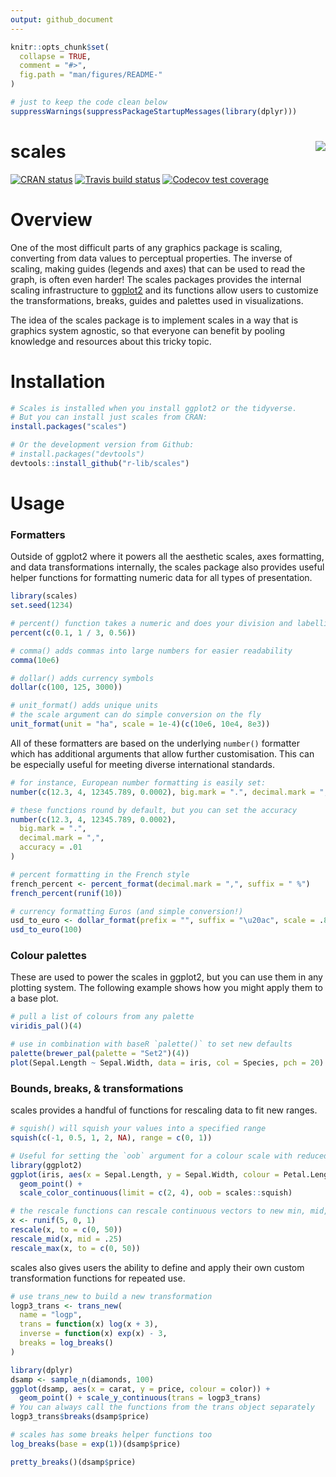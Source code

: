 ```yaml
---
output: github_document
---
```


<!-- README.md is generated from README.Rmd. Please edit that file -->

```r
knitr::opts_chunk$set(
  collapse = TRUE,
  comment = "#>",
  fig.path = "man/figures/README-"
)

# just to keep the code clean below
suppressWarnings(suppressPackageStartupMessages(library(dplyr)))
```

# scales <img src="man/figures/logo.png" align="right" />

<!-- badges: start -->
[![CRAN status](https://www.r-pkg.org/badges/version/scales)](https://CRAN.R-project.org/package=scales)
[![Travis build status](https://travis-ci.org/hadley/scales.svg?branch=master)](https://travis-ci.org/hadley/scales)
[![Codecov test coverage](https://codecov.io/gh/hadley/scales/branch/master/graph/badge.svg)](https://codecov.io/gh/hadley/scales?branch=master)
<!-- badges: end -->

# Overview

One of the most difficult parts of any graphics package is scaling, 
converting from data values to perceptual properties. The inverse of scaling,
making guides (legends and axes) that can be used to read the graph, is often 
even harder! The scales packages provides the internal scaling infrastructure to
[ggplot2](github.com/tidyverse/ggplot2) and its functions allow users to 
customize the transformations, breaks, guides and palettes used in visualizations.

The idea of the scales package is to implement scales in a way 
that is graphics system agnostic, so that everyone can benefit by pooling 
knowledge and resources about this tricky topic.

# Installation

```r
# Scales is installed when you install ggplot2 or the tidyverse.
# But you can install just scales from CRAN:
install.packages("scales")

# Or the development version from Github:
# install.packages("devtools")
devtools::install_github("r-lib/scales")
```
  
# Usage
### Formatters 

Outside of ggplot2 where it powers all the aesthetic scales, axes formatting, 
and data transformations internally, the scales package also provides useful helper 
functions for formatting numeric data for all types of presentation. 

```r
library(scales)
set.seed(1234)

# percent() function takes a numeric and does your division and labelling for you
percent(c(0.1, 1 / 3, 0.56))

# comma() adds commas into large numbers for easier readability
comma(10e6)

# dollar() adds currency symbols
dollar(c(100, 125, 3000))

# unit_format() adds unique units
# the scale argument can do simple conversion on the fly
unit_format(unit = "ha", scale = 1e-4)(c(10e6, 10e4, 8e3))
```

All of these formatters are based on the underlying `number()` formatter which has additional arguments that allow further customisation. This can be especially 
useful for meeting diverse international standards. 

```r
# for instance, European number formatting is easily set:
number(c(12.3, 4, 12345.789, 0.0002), big.mark = ".", decimal.mark = ",")

# these functions round by default, but you can set the accuracy
number(c(12.3, 4, 12345.789, 0.0002),
  big.mark = ".",
  decimal.mark = ",",
  accuracy = .01
)

# percent formatting in the French style
french_percent <- percent_format(decimal.mark = ",", suffix = " %")
french_percent(runif(10))

# currency formatting Euros (and simple conversion!)
usd_to_euro <- dollar_format(prefix = "", suffix = "\u20ac", scale = .85)
usd_to_euro(100)
```

### Colour palettes

These are used to power the scales in ggplot2, but you can use them in any plotting 
system. The following example shows how you might apply them to a base plot.

```r
# pull a list of colours from any palette
viridis_pal()(4)

# use in combination with baseR `palette()` to set new defaults
palette(brewer_pal(palette = "Set2")(4))
plot(Sepal.Length ~ Sepal.Width, data = iris, col = Species, pch = 20)
```

### Bounds, breaks, & transformations

scales provides a handful of functions for rescaling data to fit new ranges.

```r
# squish() will squish your values into a specified range
squish(c(-1, 0.5, 1, 2, NA), range = c(0, 1))

# Useful for setting the `oob` argument for a colour scale with reduced limits
library(ggplot2)
ggplot(iris, aes(x = Sepal.Length, y = Sepal.Width, colour = Petal.Length)) +
  geom_point() +
  scale_color_continuous(limit = c(2, 4), oob = scales::squish)
```
```r
# the rescale functions can rescale continuous vectors to new min, mid, or max values
x <- runif(5, 0, 1)
rescale(x, to = c(0, 50))
rescale_mid(x, mid = .25)
rescale_max(x, to = c(0, 50))
```

scales also gives users the ability to define and apply their own custom 
transformation functions for repeated use.

```r
# use trans_new to build a new transformation
logp3_trans <- trans_new(
  name = "logp",
  trans = function(x) log(x + 3),
  inverse = function(x) exp(x) - 3,
  breaks = log_breaks()
)

library(dplyr)
dsamp <- sample_n(diamonds, 100)
ggplot(dsamp, aes(x = carat, y = price, colour = color)) +
  geom_point() + scale_y_continuous(trans = logp3_trans)
# You can always call the functions from the trans object separately
logp3_trans$breaks(dsamp$price)

# scales has some breaks helper functions too
log_breaks(base = exp(1))(dsamp$price)

pretty_breaks()(dsamp$price)
```

